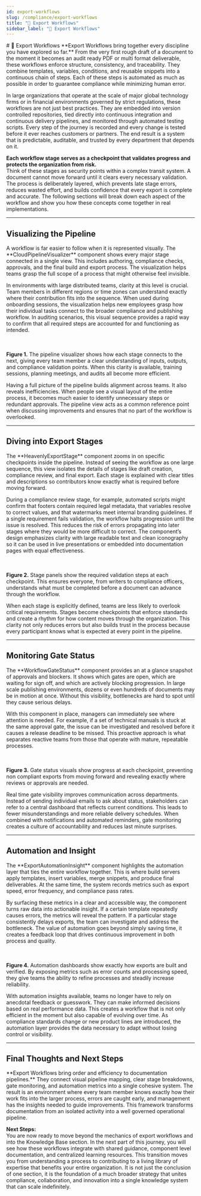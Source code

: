 ```yaml
---
id: export-workflows
slug: /compliance/export-workflows
title: "🔁 Export Workflows"
sidebar_label: "🔁 Export Workflows"
---
```



<FloatInPlace>
# 🔁 Export Workflows
</FloatInPlace>

<FloatInLeft>
**Export Workflows bring together every discipline you have explored so far.**  
From the very first rough draft of a document to the moment it becomes an audit ready PDF or multi format deliverable, these workflows enforce structure, consistency, and traceability. They combine templates, variables, conditions, and reusable snippets into a continuous chain of steps. Each of these steps is automated as much as possible in order to guarantee compliance while minimizing human error.  

In large organizations that operate at the scale of major global technology firms or in financial environments governed by strict regulations, these workflows are not just best practices. They are embedded into version controlled repositories, tied directly into continuous integration and continuous delivery pipelines, and monitored through automated testing scripts. Every step of the journey is recorded and every change is tested before it ever reaches customers or partners. The end result is a system that is predictable, auditable, and trusted by every department that depends on it.
</FloatInLeft>

<FloatInLeft>

**Each workflow stage serves as a checkpoint that validates progress and protects the organization from risk.**  
Think of these stages as security points within a complex transit system. A document cannot move forward until it clears every necessary validation. The process is deliberately layered, which prevents late stage errors, reduces wasted effort, and builds confidence that every export is complete and accurate. The following sections will break down each aspect of the workflow and show you how these concepts come together in real implementations.
</FloatInLeft>


---

## Visualizing the Pipeline

<FloatInLeft>
A workflow is far easier to follow when it is represented visually. The **CloudPipelineVisualizer** component shows every major stage connected in a single view. This includes authoring, compliance checks, approvals, and the final build and export process. The visualization helps teams grasp the full scope of a process that might otherwise feel invisible.  

In environments with large distributed teams, clarity at this level is crucial. Team members in different regions or time zones can understand exactly where their contribution fits into the sequence. When used during onboarding sessions, the visualization helps new employees grasp how their individual tasks connect to the broader compliance and publishing workflow. In auditing scenarios, this visual sequence provides a rapid way to confirm that all required steps are accounted for and functioning as intended.
</FloatInLeft>

<CloudPipelineVisualizer
  title="Pipeline Overview"
  description="See every connected stage in the export pipeline, from authoring through compliance checks and final build steps."
/>

<br></br>
<AnimatedFigureCaption>
**Figure 1.** The pipeline visualizer shows how each stage connects to the next, giving every team member a clear understanding of inputs, outputs, and compliance validation points. When this clarity is available, training sessions, planning meetings, and audits all become more efficient.
</AnimatedFigureCaption>

<FloatInLeft>

Having a full picture of the pipeline builds alignment across teams. It also reveals inefficiencies. When people see a visual layout of the entire process, it becomes much easier to identify unnecessary steps or redundant approvals. The pipeline view acts as a common reference point when discussing improvements and ensures that no part of the workflow is overlooked.
</FloatInLeft>


---

## Diving into Export Stages

<FloatInLeft>
The **HeavenlyExportStage** component zooms in on specific checkpoints inside the pipeline. Instead of seeing the workflow as one large sequence, this view isolates the details of stages like draft creation, compliance review, and final export. Each stage is explained with clear titles and descriptions so contributors know exactly what is required before moving forward.  

During a compliance review stage, for example, automated scripts might confirm that footers contain required legal metadata, that variables resolve to correct values, and that watermarks meet internal branding guidelines. If a single requirement fails validation, the workflow halts progression until the issue is resolved. This reduces the risk of errors propagating into later stages where they would be more difficult to correct. The component’s design emphasizes clarity with large readable text and clean iconography so it can be used in live presentations or embedded into documentation pages with equal effectiveness.
</FloatInLeft>

<HeavenlyExportStage
  title="Compliance Review Stage"
  description="Validation scripts check footer metadata, audit codes, and watermark placement before approving this stage."
/>
<br></br>
<AnimatedFigureCaption>
**Figure 2.** Stage panels show the required validation steps at each checkpoint. This ensures everyone, from writers to compliance officers, understands what must be completed before a document can advance through the workflow.
</AnimatedFigureCaption>

<FloatInLeft>

When each stage is explicitly defined, teams are less likely to overlook critical requirements. Stages become checkpoints that enforce standards and create a rhythm for how content moves through the organization. This clarity not only reduces errors but also builds trust in the process because every participant knows what is expected at every point in the pipeline.
</FloatInLeft>


---

## Monitoring Gate Status

<FloatInLeft>
The **WorkflowGateStatus** component provides an at a glance snapshot of approvals and blockers. It shows which gates are open, which are waiting for sign off, and which are actively blocking progression. In large scale publishing environments, dozens or even hundreds of documents may be in motion at once. Without this visibility, bottlenecks are hard to spot until they cause serious delays.  

With this component in place, managers can immediately see where attention is needed. For example, if a set of technical manuals is stuck at the same approval gate, the issue can be investigated and resolved before it causes a release deadline to be missed. This proactive approach is what separates reactive teams from those that operate with mature, repeatable processes.
</FloatInLeft>

<WorkflowGateStatus
  title="Stage Gate"
  status="Pending Approval"
  details="The document is awaiting a compliance officer's sign-off before proceeding."
/>
<br></br>
<AnimatedFigureCaption>
**Figure 3.** Gate status visuals show progress at each checkpoint, preventing non compliant exports from moving forward and revealing exactly where reviews or approvals are needed.
</AnimatedFigureCaption>

<FloatInLeft>

Real time gate visibility improves communication across departments. Instead of sending individual emails to ask about status, stakeholders can refer to a central dashboard that reflects current conditions. This leads to fewer misunderstandings and more reliable delivery schedules. When combined with notifications and automated reminders, gate monitoring creates a culture of accountability and reduces last minute surprises.
</FloatInLeft>


---

## Automation and Insight

<FloatInLeft>
The **ExportAutomationInsight** component highlights the automation layer that ties the entire workflow together. This is where build servers apply templates, insert variables, merge snippets, and produce final deliverables. At the same time, the system records metrics such as export speed, error frequency, and compliance pass rates.  

By surfacing these metrics in a clear and accessible way, the component turns raw data into actionable insight. If a certain template repeatedly causes errors, the metrics will reveal the pattern. If a particular stage consistently delays exports, the team can investigate and address the bottleneck. The value of automation goes beyond simply saving time, it creates a feedback loop that drives continuous improvement in both process and quality.
</FloatInLeft>

<ExportAutomationInsight
  title="Automation Insights"
  insight="Build servers processed hundreds of exports with full compliance in minutes."
/>
<br></br>
<AnimatedFigureCaption>
**Figure 4.** Automation dashboards show exactly how exports are built and verified. By exposing metrics such as error counts and processing speed, they give teams the ability to refine processes and steadily increase reliability.
</AnimatedFigureCaption>

<FloatInLeft>

With automation insights available, teams no longer have to rely on anecdotal feedback or guesswork. They can make informed decisions based on real performance data. This creates a workflow that is not only efficient in the moment but also capable of evolving over time. As compliance standards change or new product lines are introduced, the automation layer provides the data necessary to adapt without losing control or visibility.
</FloatInLeft>


---

## Final Thoughts and Next Steps

<FloatInLeft>
**Export Workflows bring order and efficiency to documentation pipelines.**  
They connect visual pipeline mapping, clear stage breakdowns, gate monitoring, and automation metrics into a single cohesive system. The result is an environment where every team member knows exactly how their work fits into the larger process, errors are caught early, and management has the insights needed to guide improvements. This framework transforms documentation from an isolated activity into a well governed operational pipeline.
</FloatInLeft>

<FloatInLeft>

**Next Steps:**  
You are now ready to move beyond the mechanics of export workflows and into the Knowledge Base section. In the next part of this journey, you will see how these workflows integrate with shared guidance, component level documentation, and centralized learning resources. This transition moves you from understanding a process to contributing to a living library of expertise that benefits your entire organization. It is not just the conclusion of one section, it is the foundation of a much broader strategy that unites compliance, collaboration, and innovation into a single knowledge system that can scale indefinitely.
</FloatInLeft>

